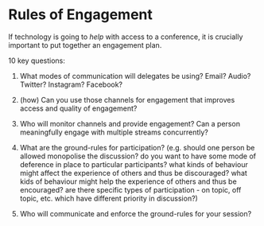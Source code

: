 # Rules of Engagement

If technology is going to *help* with access to a conference, it is crucially important to put together an engagement plan.

10 key questions:

(1) What modes of communication will delegates be using? Email? Audio? Twitter? Instagram? Facebook? 

(2) (how) Can you use those channels for engagement that improves access and quality of engagement?

(3) Who will monitor channels and provide engagement? Can a person meaningfully engage with multiple streams concurrently?

(5) What are the ground-rules for participation? (e.g. should one person be allowed monopolise the discussion? do you want to have some mode of deference in place to particular participants? what kinds of behaviour might affect the experience of others and thus be discouraged? what kids of behaviour might help the experience of others and thus be encouraged? are there specific types of participation - on topic, off topic, etc. which have different priority in discussion?)

(4) Who will communicate and enforce the ground-rules for your session?